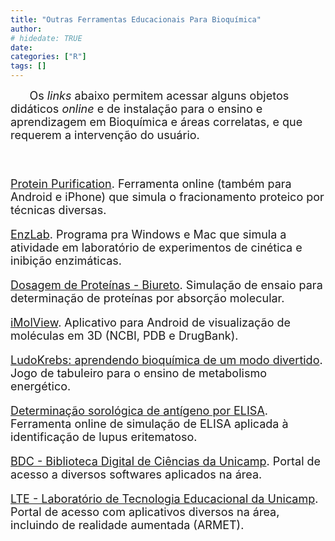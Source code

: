 ```yaml
---
title: "Outras Ferramentas Educacionais Para Bioquímica"
author: 
# hidedate: TRUE
date:  
categories: ["R"]
tags: []
---
```


<font size="4">

<!-- ![ ](estacion.png){width=40%} -->

|       Os *links* abaixo permitem acessar alguns objetos didáticos *online* e de instalação para o ensino e aprendizagem em Bioquímica e áreas correlatas, e que requerem a intervenção do usuário.

 <br />

[Protein Purification](http://www.agbooth.com/pp_ajax/){target="\_blank"}. Ferramenta online (também para Android e iPhone) que simula o fracionamento proteico por técnicas diversas.

[EnzLab](https://download.cnet.com/EnzLab-for-Windows-32-bit/3000-2054_4-76136182.html){target="\_blank"}. Programa pra Windows e Mac que simula a atividade em laboratório de experimentos de cinética e inibição enzimáticas. 

[Dosagem de Proteínas - Biureto](https://www.bdc.ib.unicamp.br/bdc/visualizarMaterial.php?idMaterial=1342){target="\_blank"}. Simulação de ensaio para determinação de proteínas por absorção molecular.

[iMolView](https://www.molsoft.com/iMolview.html){target="\_blank"}. Aplicativo para Android de visualização de moléculas em 3D (NCBI, PDB e DrugBank).

[LudoKrebs: aprendendo bioquímica de um modo divertido](LudoKrebs: aprendendo bioquímica de um modo divertido){target="\_blank"}. Jogo de tabuleiro para o ensino de metabolismo energético.

[Determinação sorológica de antígeno por ELISA](https://media.hhmi.org/biointeractive/vlabs/immunology/index.html){target="\_blank"}. Ferramenta online de simulação de ELISA aplicada à identificação de lupus eritematoso.

[BDC - Biblioteca Digital de Ciências da Unicamp](https://www.bdc.ib.unicamp.br/bdc/busca.php?tipoMaterial=a%3A1%3A%7Bi%3A0%3Bs%3A8%3A%22software%22%3B%7D&acao=exibirCategoria){target="\_blank"}. Portal de acesso a diversos softwares aplicados na área.

[LTE - Laboratório de Tecnologia Educacional da Unicamp](https://www.lte.ib.unicamp.br/portal/). Portal de acesso com aplicativos diversos na área, incluindo de realidade aumentada (ARMET).





<!-- ![ ](RP1.png){width=40%} -->
<!-- ![ ](rede.png){width=40%} -->
<!-- ![ ](achase.png){width=30%} -->

<!-- ## Download ## -->

<!-- |       O arquivo comprimido contendo o programa pode ser obtido neste [link](.\Sisma.zip) -->

<!-- ## Dica rápida de uso ! ## -->
<!-- |       Para utilizar o **Sisma** baixe o arquivo do link acima e descompacte-o no seu PC. Não requer instalação, apenas [*JAVA*](https://www.java.com/pt-BR/download/manual.jsp). Para executá-lo, vá para a pasta "dist" e clique no arquivo de Java (*"Sisma_Realese_1.jar"*). -->

<!-- ## Tutorial ## -->

<!-- |       Para inserir *objetos* e *caminhos* no **Sisma**, e elaborar reações, cadeias ou redes metabólicas dinâmicas, pode-se seguir esse [tutorial](.\sisma.tut.pdf).  -->

<!-- ## Exemplos de Mapas do Sisma ## -->

<!-- [Condição de Briggs-Haldane do estado estacionário](.\mapas\briggsHald.sis) -->

<!-- [Efeito de Vm e Km](.\mapas\Vm_Km.sis) -->

<!-- [Efeito do teor de enzima](.\mapas\conc_enz.sis) -->

<!-- [Inibição por substrato](.\mapas\inib_substr.sis) -->

<!-- [Equilíbrio T-R em enzima](.\mapas\eqTR.sis) -->

<!-- [Ajuste induzido](.\mapas\ajuste_induzido.sis) -->

<!-- [Efetor alostérico negativo](.\mapas\efetor_neg.sis) -->

<!-- [Efetor alostérico positivo](.\mapas\efetor_pos.sis) -->

<!-- [Glicólise](.\mapas\glicolise.sis) -->

<!-- [Metabolismo de carboidratos](.\mapas\mapaCHO.sis) -->

<!-- [Beta-oxidação de ácidos graxos](.\mapas\betaoxid.sis) -->

<!-- [Mapa Metabólico](.\mapas\mapaMetab.sis) -->
 


</font>


